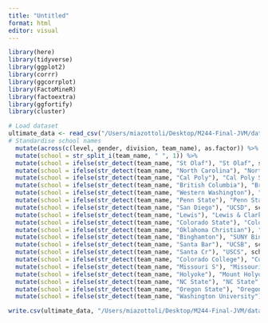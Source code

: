 ```yaml
---
title: "Untitled"
format: html
editor: visual
---
```


```r
library(here)
library(tidyverse)
library(ggplot2)
library(corrr)
library(ggcorrplot)
library(FactoMineR)
library(factoextra)
library(ggfortify)
library(cluster)
```

```r

# Load dataset
ultimate_data <- read_csv("/Users/miazottoli/Desktop/M244-Final-JVM/data/ultimate_college_championship.csv") %>%
# Standardise school names
  mutate(across(c(level, gender, division, team_name), as.factor)) %>%
  mutate(school = str_split_i(team_name, " ", 1)) %>%
  mutate(school = ifelse(str_detect(team_name, "St Olaf"), "St Olaf", school)) %>%
  mutate(school = ifelse(str_detect(team_name, "North Carolina"), "North Carolina", school)) %>%
  mutate(school = ifelse(str_detect(team_name, "Cal Poly"), "Cal Poly SLO", school))  %>%
  mutate(school = ifelse(str_detect(team_name, "British Columbia"), "British Columbia", school))  %>%
  mutate(school = ifelse(str_detect(team_name, "Western Washington"), "Western Washington", school))  %>%
  mutate(school = ifelse(str_detect(team_name, "Penn State"), "Penn State", school))  %>%
  mutate(school = ifelse(str_detect(team_name, "San Diego"), "UCSD", school))  %>%
  mutate(school = ifelse(str_detect(team_name, "Lewis"), "Lewis & Clark", school))  %>%
  mutate(school = ifelse(str_detect(team_name, "Colorado State"), "Colorado State", school))  %>%
  mutate(school = ifelse(str_detect(team_name, "Oklahoma Christian"), "Oklahoma Christian", school))  %>%
  mutate(school = ifelse(str_detect(team_name, "Binghamton"), "SUNY Binghamton", school))  %>%
  mutate(school = ifelse(str_detect(team_name, "Santa Bar"), "UCSB", school))  %>%
  mutate(school = ifelse(str_detect(team_name, "Santa Cr"), "USCS", school))  %>%
  mutate(school = ifelse(str_detect(team_name, "Colorado College"), "Colorado College", school))  %>%
  mutate(school = ifelse(str_detect(team_name, "Missouri S"), "Missouri S&T", school))  %>%
  mutate(school = ifelse(str_detect(team_name, "Holyoke"), "Mount Holyoke", school))  %>%
  mutate(school = ifelse(str_detect(team_name, "NC State"), "NC State", school))  %>%
  mutate(school = ifelse(str_detect(team_name, "Oregon State"), "Oregon State", school))  %>%
  mutate(school = ifelse(str_detect(team_name, "Washington University"), "Washington University", school))
```

```r
write.csv(ultimate_data, "/Users/miazottoli/Desktop/M244-Final-JVM/data/ulti_clean.csv", row.names = FALSE)
```
